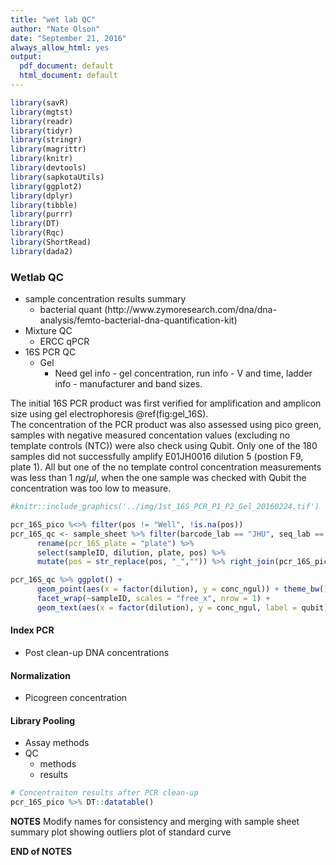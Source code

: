 ```yaml
---
title: "wet lab QC"
author: "Nate Olson"
date: "September 21, 2016"
always_allow_html: yes
output:
  pdf_document: default
  html_document: default
---
```

```r
library(savR)
library(mgtst)
library(readr)
library(tidyr)
library(stringr)
library(magrittr)
library(knitr)
library(devtools)
library(sapkotaUtils)
library(ggplot2)
library(dplyr)
library(tibble)
library(purrr)
library(DT)
library(Rqc)
library(ShortRead)
library(dada2)
```


### Wetlab QC  
* sample concentration results summary  
    + bacterial quant (http://www.zymoresearch.com/dna/dna-analysis/femto-bacterial-dna-quantification-kit)  
    

* Mixture QC  
    + ERCC qPCR  
* 16S PCR QC
   + Gel  
        - Need gel info - gel concentration, run info - V and time, ladder info - manufacturer and band sizes. 

The initial 16S PCR product was first verified for amplification and amplicon size using gel electrophoresis \@ref(fig:gel_16S).  
The concentration of the PCR product was also assessed using pico green, samples with negative measured concentation values (excluding no template controls (NTC)) were also check using Qubit. Only one of the 180 samples did not successfully amplify E01JH0016 dilution 5 (postion F9, plate 1).  All but one of the no template control concentration measurements was less than 1 $ng/ \mu l$, when the one sample was checked with Qubit the concentration was too low to measure.   


```r
#knitr::include_graphics('../img/1st_16S_PCR_P1_P2_Gel_20160224.tif')
```

```r
pcr_16S_pico %<>% filter(pos != "Well", !is.na(pos)) 
pcr_16S_qc <- sample_sheet %>% filter(barcode_lab == "JHU", seq_lab == "JHU") %>% 
      rename(pcr_16S_plate = "plate") %>% 
      select(sampleID, dilution, plate, pos) %>% 
      mutate(pos = str_replace(pos, "_","")) %>% right_join(pcr_16S_pico)

pcr_16S_qc %>% ggplot() + 
      geom_point(aes(x = factor(dilution), y = conc_ngul)) + theme_bw() + 
      facet_wrap(~sampleID, scales = "free_x", nrow = 1) +
      geom_text(aes(x = factor(dilution), y = conc_ngul, label = qubit),nudge_y = -0.25, nudge_x = 1)
```





#### Index PCR  
* Post clean-up DNA concentrations

#### Normalization
* Picogreen concentration

#### Library Pooling
* Assay methods   
* QC  
    * methods  
    * results 

```r
# Concentraiton results after PCR clean-up
pcr_16S_pico %>% DT::datatable()
```

__NOTES__
Modify names for consistency and merging with sample sheet
summary plot showing outliers
plot of standard curve

__END of NOTES__